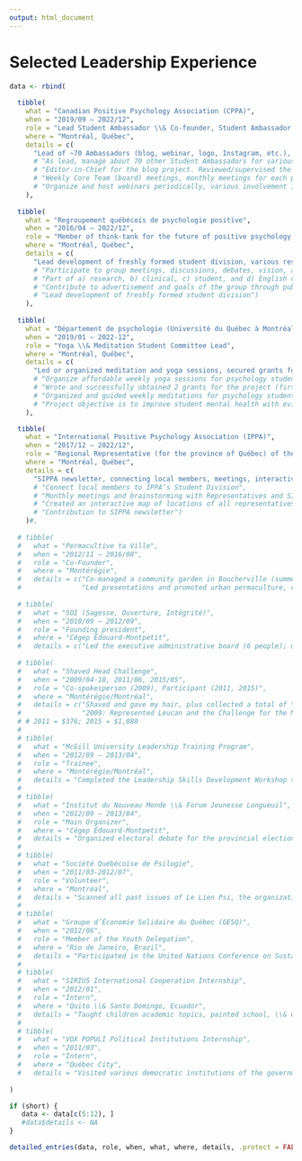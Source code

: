 ```yaml
---
output: html_document
---
```


\setlength{\parindent}{0in}
\setlength{\leftskip}{0in}
\normalsize

# Selected Leadership Experience

```r

data <- rbind(
  
  tibble(
    what = "Canadian Positive Psychology Association (CPPA)",
    when = "2019/09 – 2022/12",
    role = "Lead Student Ambassador \\& Co-founder, Student Ambassador Program",
    where = "Montréal, Québec",
    details = c(
      "Lead of ~70 Ambassadors (blog, webinar, logo, Instagram, etc.), Editor-in-Chief (blog)"), 
      # "As lead, manage about 70 other Student Ambassadors for various projects (blog, webinar, logo, Instagram, etc.)", 
      # "Editor-in-Chief for the blog project. Reviewed/supervised the publication of more than 20 blogs (see https://medium.com/@cppastudents)", 
      # "Weekly Core Team (board) meetings, monthly meetings for each project",
      # "Organize and host webinars periodically, various involvement in other projects")
    ),
  
  tibble(
    what = "Regroupement québécois de psychologie positive",
    when = "2016/04 – 2022/12",
    role = "Member of think-tank for the future of positive psychology in Québec",
    where = "Montréal, Québec",
    details = c(
      "Lead development of freshly formed student division, various responsabilities"), 
      # "Participate to group meetings, discussions, debates, vision, and orientations", 
      # "Part of a) research, b) clinical, c) student, and d) English community committees", 
      # "Contribute to advertisement and goals of the group through public outreach, document preparation, help with organization of conference, and presentations to student associations to foster collaborations", 
      # "Lead development of freshly formed student division")
    ),
  
  tibble(
    what = "Département de psychologie (Université du Québec à Montréal)",
    when = "2019/01 – 2022-12",
    role = "Yoga \\& Meditation Student Committee Lead",
    where = "Montréal, Québec",
    details = c(
      "Led or organized meditation and yoga sessions, secured grants for project"), 
      # "Organize affordable weekly yoga sessions for psychology students on campus (Winter 2022)", 
      # "Wrote and successfully obtained 2 grants for the project (first: \\$1,697.85; second: \\$500)",
      # "Organized and guided weekly meditations for psychology students on campus (Winter 2019)", 
      # "Project objective is to improve student mental health with evidence-based mind-body exercises")
    ),

  tibble(
    what = "International Positive Psychology Association (IPPA)",
    when = "2017/12 – 2022/12",
    role = "Regional Representative (for the province of Québec) of the Student Division (SIPPA)",
    where = "Montréal, Québec",
    details = c(
      "SIPPA newsletter, connecting local members, meetings, interactive map"),
      # "Connect local members to IPPA’s Student Division",
      # "Monthly meetings and brainstorming with Representatives and SIPPA Executive Team", 
      # "Created an interactive map of locations of all representatives across the globe for the website",
      # "Contribution to SIPPA newsletter")
    )#,
  
  # tibble(
  #   what = "Permacultive ta Ville",
  #   when = "2012/11 – 2016/08",
  #   role = "Co-Founder",
  #   where = "Montérégie",
  #   details = c("Co-managed a community garden in Boucherville (summer 2014)", 
  #               "Led presentations and promoted urban permaculture, co-managing Facebook page")),
  
  # tibble(
  #   what = "SOI (Sagesse, Ouverture, Intégrité)",
  #   when = "2010/09 – 2012/09",
  #   role = "Founding president",
  #   where = "Cégep Édouard-Montpetit",
  #   details = c("Led the executive administrative board (6 people); managed budget (about \\$700/year); promoted well-being, happiness, and health, and led activities based on psychological principles"))#,
  
  # tibble(
  #   what = "Shaved Head Challenge",
  #   when = "2009/04-10, 2011/06, 2015/05",
  #   role = "Co-spokesperson (2009), Participant (2011, 2015)",
  #   where = "Montérégie/Montréal",
  #   details = c("Shaved and gave my hair, plus collected a total of \\$1456 (2011 \\& 2015) in the community for Leucan",
  #               "2009: Represented Leucan and the Challenge for the Montérégie region")),
  # # 2011 = $376; 2015 = $1,080
  # 
  # tibble(
  #   what = "McGill University Leadership Training Program",
  #   when = "2012/09 – 2013/04",
  #   role = "Trainee",
  #   where = "Montérégie/Montréal",
  #   details = "Completed the Leadership Skills Development Workshop series"),
  # 
  # tibble(
  #   what = "Institut du Nouveau Monde \\& Forum Jeunesse Longueuil",
  #   when = "2012/09 – 2013/04",
  #   role = "Main Organizer",
  #   where = "Cégep Édouard-Montpetit",
  #   details = "Organized electoral debate for the provincial elections, communications \\& setup"),
  # 
  # tibble(
  #   what = "Société Québécoise de Psilogie",
  #   when = "2011/03-2012/07",
  #   role = "Volunteer",
  #   where = "Montréal",
  #   details = "Scanned all past issues of Le Lien Psi, the organization’s journal, and distributed it on CDs"),
  # 
  # tibble(
  #   what = "Groupe d’Économie Solidaire du Québec (GESQ)",
  #   when = "2012/06",
  #   role = "Member of the Youth Delegation",
  #   where = "Rio de Janeiro, Brazil",
  #   details = "Participated in the United Nations Conference on Sustainable Development"),
  # 
  # tibble(
  #   what = "SIRIUS International Cooperation Internship",
  #   when = "2012/01",
  #   role = "Intern",
  #   where = "Quito \\& Santo Domingo, Ecuador",
  #   details = "Taught children academic topics, painted school, \\& worked in indigenous cocoa plantation"),
  # 
  # tibble(
  #   what = "VOX POPULI Political Institutions Internship",
  #   when = "2011/03",
  #   role = "Intern",
  #   where = "Québec City",
  #   details = "Visited various democratic institutions of the government, met with politicians \\& wrote a final report")
  
)

if (short) {
   data <- data[c(5:12), ]
   #data$details <- NA
}

detailed_entries(data, role, when, what, where, details, .protect = FALSE)

```
